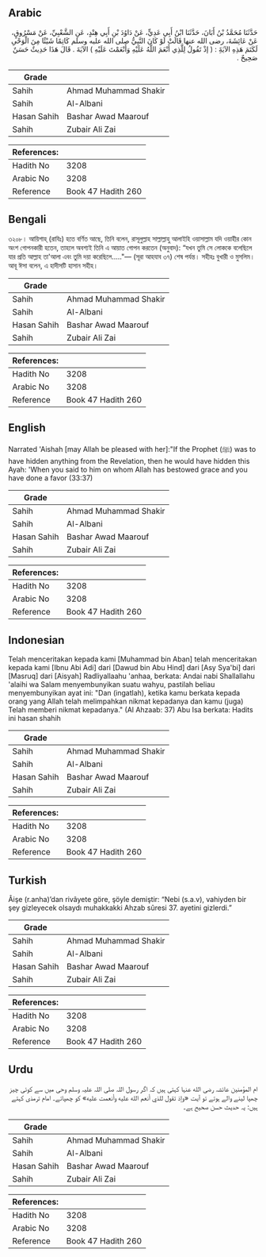 ## Arabic


<div dir="rtl" lang="ar" style={{fontSize:'larger',backgroundColor:'#f8f9fa',padding:20}}>
حَدَّثَنَا مُحَمَّدُ بْنُ أَبَانَ، حَدَّثَنَا ابْنُ أَبِي عَدِيٍّ، عَنْ دَاوُدَ بْنِ أَبِي هِنْدٍ، عَنِ الشَّعْبِيِّ، عَنْ مَسْرُوقٍ، عَنْ عَائِشَةَ، رضى الله عنها قَالَتْ لَوْ كَانَ النَّبِيُّ صلى الله عليه وسلم كَاتِمًا شَيْئًا مِنَ الْوَحْىِ لَكَتَمَ هَذِهِ الآيَةَِ ‏:‏ ‏(‏ إذْ تَقُولُ لِلَّذِي أَنْعَمَ اللَّهُ عَلَيْهِ وَأَنْعَمْتَ عَلَيْهِ ‏)‏ الآيَةَ ‏.‏ قَالَ هَذَا حَدِيثٌ حَسَنٌ صَحِيحٌ ‏.‏
</div>
<div style={{backgroundColor:'#f8f9fa',padding:20, marginBottom: 10}}><table> <thead> <tr> <th>Grade</th> <th></th> </tr> </thead> <tbody> <tr><td>Sahih</td><td>Ahmad Muhammad Shakir</td></tr><tr><td>Sahih</td><td>Al-Albani</td></tr><tr><td>Hasan Sahih</td><td>Bashar Awad Maarouf</td></tr><tr><td>Sahih</td><td>Zubair Ali Zai</td></tr></tbody></table><table> <thead> <tr> <th>References:</th> <th></th> </tr> </thead> <tbody><tr><td>Hadith No</td><td>3208</td></tr><tr><td>Arabic No</td><td>3208</td></tr><tr><td>Reference</td><td>Book 47 Hadith 260</td></tr></tbody></table></div>

## Bengali


<div dir="ltr" lang="bn" style={{fontSize:'larger',backgroundColor:'#f8f9fa',padding:20}}>
৩২০৮। আয়িশাহ্ (রাযিঃ) হতে বর্ণিত আছে, তিনি বলেন, রাসূলুল্লাহ সাল্লাল্লাহু আলাইহি ওয়াসাল্লাম যদি ওয়াহীর কোন অংশ গোপনকারী হতেন, তাহলে অবশ্যই তিনি এ আয়াত গোপন করতেন (অনুবাদ): “যখন তুমি সে লোককে বলেছিলে যার প্রতি আল্লাহ তা'আলা এবং তুমি দয়া করেছিলে....."— (সূরা আহযাব ৩৭) শেষ পর্যন্ত। সহীহঃ বুখারী ও মুসলিম। আবূ ঈসা বলেন, এ হাদীসটি হাসান সহীহ।
</div>
<div style={{backgroundColor:'#f8f9fa',padding:20, marginBottom: 10}}><table> <thead> <tr> <th>Grade</th> <th></th> </tr> </thead> <tbody> <tr><td>Sahih</td><td>Ahmad Muhammad Shakir</td></tr><tr><td>Sahih</td><td>Al-Albani</td></tr><tr><td>Hasan Sahih</td><td>Bashar Awad Maarouf</td></tr><tr><td>Sahih</td><td>Zubair Ali Zai</td></tr></tbody></table><table> <thead> <tr> <th>References:</th> <th></th> </tr> </thead> <tbody><tr><td>Hadith No</td><td>3208</td></tr><tr><td>Arabic No</td><td>3208</td></tr><tr><td>Reference</td><td>Book 47 Hadith 260</td></tr></tbody></table></div>

## English


<div dir="ltr" lang="en" style={{fontSize:'larger',backgroundColor:'#f8f9fa',padding:20}}>
Narrated 'Aishah [may Allah be pleased with her]:"If the Prophet (ﷺ) was to have hidden anything from the Revelation, then he would have hidden this Ayah: 'When you said to him on whom Allah has bestowed grace and you have done a favor (33:37)
</div>
<div style={{backgroundColor:'#f8f9fa',padding:20, marginBottom: 10}}><table> <thead> <tr> <th>Grade</th> <th></th> </tr> </thead> <tbody> <tr><td>Sahih</td><td>Ahmad Muhammad Shakir</td></tr><tr><td>Sahih</td><td>Al-Albani</td></tr><tr><td>Hasan Sahih</td><td>Bashar Awad Maarouf</td></tr><tr><td>Sahih</td><td>Zubair Ali Zai</td></tr></tbody></table><table> <thead> <tr> <th>References:</th> <th></th> </tr> </thead> <tbody><tr><td>Hadith No</td><td>3208</td></tr><tr><td>Arabic No</td><td>3208</td></tr><tr><td>Reference</td><td>Book 47 Hadith 260</td></tr></tbody></table></div>

## Indonesian


<div dir="ltr" lang="id" style={{fontSize:'larger',backgroundColor:'#f8f9fa',padding:20}}>
Telah menceritakan kepada kami [Muhammad bin Aban] telah menceritakan kepada kami [Ibnu Abi Adi] dari [Dawud bin Abu Hind] dari [Asy Sya'bi] dari [Masruq] dari [Aisyah] Radliyallaahu 'anhaa, berkata: Andai nabi Shallallahu 'alaihi wa Salam menyembunyikan suatu wahyu, pastilah beliau menyembunyikan ayat ini: "Dan (ingatlah), ketika kamu berkata kepada orang yang Allah telah melimpahkan nikmat kepadanya dan kamu (juga) Telah memberi nikmat kepadanya." (Al Ahzaab: 37) Abu Isa berkata: Hadits ini hasan shahih
</div>
<div style={{backgroundColor:'#f8f9fa',padding:20, marginBottom: 10}}><table> <thead> <tr> <th>Grade</th> <th></th> </tr> </thead> <tbody> <tr><td>Sahih</td><td>Ahmad Muhammad Shakir</td></tr><tr><td>Sahih</td><td>Al-Albani</td></tr><tr><td>Hasan Sahih</td><td>Bashar Awad Maarouf</td></tr><tr><td>Sahih</td><td>Zubair Ali Zai</td></tr></tbody></table><table> <thead> <tr> <th>References:</th> <th></th> </tr> </thead> <tbody><tr><td>Hadith No</td><td>3208</td></tr><tr><td>Arabic No</td><td>3208</td></tr><tr><td>Reference</td><td>Book 47 Hadith 260</td></tr></tbody></table></div>

## Turkish


<div dir="ltr" lang="tr" style={{fontSize:'larger',backgroundColor:'#f8f9fa',padding:20}}>
Âişe (r.anha)’dan rivâyete göre, şöyle demiştir: “Nebi (s.a.v), vahiyden bir şey gizleyecek olsaydı muhakkakki Ahzab sûresi 37. ayetini gizlerdi.”
</div>
<div style={{backgroundColor:'#f8f9fa',padding:20, marginBottom: 10}}><table> <thead> <tr> <th>Grade</th> <th></th> </tr> </thead> <tbody> <tr><td>Sahih</td><td>Ahmad Muhammad Shakir</td></tr><tr><td>Sahih</td><td>Al-Albani</td></tr><tr><td>Hasan Sahih</td><td>Bashar Awad Maarouf</td></tr><tr><td>Sahih</td><td>Zubair Ali Zai</td></tr></tbody></table><table> <thead> <tr> <th>References:</th> <th></th> </tr> </thead> <tbody><tr><td>Hadith No</td><td>3208</td></tr><tr><td>Arabic No</td><td>3208</td></tr><tr><td>Reference</td><td>Book 47 Hadith 260</td></tr></tbody></table></div>

## Urdu


<div dir="rtl" lang="ur" style={{fontSize:'larger',backgroundColor:'#f8f9fa',padding:20}}>
ام المؤمنین عائشہ رضی الله عنہا کہتی ہیں کہ اگر رسول اللہ صلی اللہ علیہ وسلم وحی میں سے کوئی چیز چھپا لینے والے ہوتے تو آیت «وإذ تقول للذي أنعم الله عليه وأنعمت عليه» کو چھپاتے۔ امام ترمذی کہتے ہیں: یہ حدیث حسن صحیح ہے۔
</div>
<div style={{backgroundColor:'#f8f9fa',padding:20, marginBottom: 10}}><table> <thead> <tr> <th>Grade</th> <th></th> </tr> </thead> <tbody> <tr><td>Sahih</td><td>Ahmad Muhammad Shakir</td></tr><tr><td>Sahih</td><td>Al-Albani</td></tr><tr><td>Hasan Sahih</td><td>Bashar Awad Maarouf</td></tr><tr><td>Sahih</td><td>Zubair Ali Zai</td></tr></tbody></table><table> <thead> <tr> <th>References:</th> <th></th> </tr> </thead> <tbody><tr><td>Hadith No</td><td>3208</td></tr><tr><td>Arabic No</td><td>3208</td></tr><tr><td>Reference</td><td>Book 47 Hadith 260</td></tr></tbody></table></div>